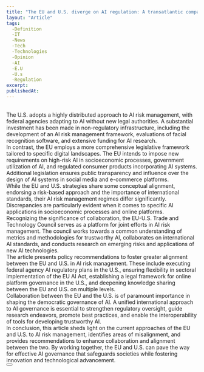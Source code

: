 ```yaml
---
title: "The EU and U.S. diverge on AI regulation: A transatlantic comparison and steps to alignment"
layout: "Article"
tags: 
  -Definition
  -IT
  -News
  -Tech
  -Technologies
  -Opinion
  -AI
  -E.U
  -U.s
  -Regulation
excerpt:
publishedAt:
---
```

<br/>
The U.S. adopts a highly distributed approach to AI risk management, with federal agencies adapting to AI without new legal authorities. A substantial investment has been made in non-regulatory infrastructure, including the development of an AI risk management framework, evaluations of facial recognition software, and extensive funding for AI research.
<br/>
In contrast, the EU employs a more comprehensive legislative framework tailored to specific digital landscapes. The EU intends to impose new requirements on high-risk AI in socioeconomic processes, government utilization of AI, and regulated consumer products incorporating AI systems. Additional legislation ensures public transparency and influence over the design of AI systems in social media and e-commerce platforms.
<br/>
While the EU and U.S. strategies share some conceptual alignment, endorsing a risk-based approach and the importance of international standards, their AI risk management regimes differ significantly. Discrepancies are particularly evident when it comes to specific AI applications in socioeconomic processes and online platforms.
<br/>
Recognizing the significance of collaboration, the EU-U.S. Trade and Technology Council serves as a platform for joint efforts in AI risk management. The council works towards a common understanding of metrics and methodologies for trustworthy AI, collaborates on international AI standards, and conducts research on emerging risks and applications of new AI technologies.
<br/>
The article presents policy recommendations to foster greater alignment between the EU and U.S. in AI risk management. These include executing federal agency AI regulatory plans in the U.S., ensuring flexibility in sectoral implementation of the EU AI Act, establishing a legal framework for online platform governance in the U.S., and deepening knowledge sharing between the EU and U.S. on multiple levels.
<br/>
Collaboration between the EU and the U.S. is of paramount importance in shaping the democratic governance of AI. A unified international approach to AI governance is essential to strengthen regulatory oversight, guide research endeavors, promote best practices, and enable the interoperability of tools for developing trustworthy AI.
<br/>
In conclusion, this article sheds light on the current approaches of the EU and U.S. to AI risk management, identifies areas of misalignment, and provides recommendations to enhance collaboration and alignment between the two. By working together, the EU and U.S. can pave the way for effective AI governance that safeguards societies while fostering innovation and technological advancement.
<br/>
<Button
  address="https://www.brookings.edu/research/the-eu-and-us-diverge-on-ai-regulation-a-transatlantic-comparison-and-steps-to-alignment/"
  text="Source"
/>

